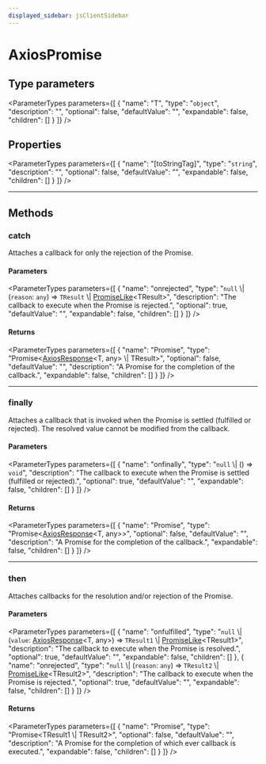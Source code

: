 ```yaml
---
displayed_sidebar: jsClientSidebar
---
```



# AxiosPromise

## Type parameters

<ParameterTypes parameters={[
  {
    "name": "T",
    "type": "`object`",
    "description": "",
    "optional": false,
    "defaultValue": "",
    "expandable": false,
    "children": []
  }
]} />

## Properties

<ParameterTypes parameters={[
  {
    "name": "[toStringTag]",
    "type": "`string`",
    "description": "",
    "optional": false,
    "defaultValue": "",
    "expandable": false,
    "children": []
  }
]} />

___

## Methods

### catch

Attaches a callback for only the rejection of the Promise.

#### Parameters

<ParameterTypes parameters={[
  {
    "name": "onrejected",
    "type": "`null` \\| (`reason`: `any`) => `TResult` \\| [PromiseLike](internal.PromiseLike.mdx)&#60;TResult&#62;",
    "description": "The callback to execute when the Promise is rejected.",
    "optional": true,
    "defaultValue": "",
    "expandable": false,
    "children": []
  }
]} />

#### Returns

<ParameterTypes parameters={[
  {
    "name": "Promise",
    "type": "Promise&#60;[AxiosResponse](internal.AxiosResponse.mdx)&#60;T, any&#62; \\| TResult&#62;",
    "optional": false,
    "defaultValue": "",
    "description": "A Promise for the completion of the callback.",
    "expandable": false,
    "children": []
  }
]} />

___

### finally

Attaches a callback that is invoked when the Promise is settled (fulfilled or rejected). The
resolved value cannot be modified from the callback.

#### Parameters

<ParameterTypes parameters={[
  {
    "name": "onfinally",
    "type": "`null` \\| () => `void`",
    "description": "The callback to execute when the Promise is settled (fulfilled or rejected).",
    "optional": true,
    "defaultValue": "",
    "expandable": false,
    "children": []
  }
]} />

#### Returns

<ParameterTypes parameters={[
  {
    "name": "Promise",
    "type": "Promise&#60;[AxiosResponse](internal.AxiosResponse.mdx)&#60;T, any&#62;&#62;",
    "optional": false,
    "defaultValue": "",
    "description": "A Promise for the completion of the callback.",
    "expandable": false,
    "children": []
  }
]} />

___

### then

Attaches callbacks for the resolution and/or rejection of the Promise.

#### Parameters

<ParameterTypes parameters={[
  {
    "name": "onfulfilled",
    "type": "`null` \\| (`value`: [AxiosResponse](internal.AxiosResponse.mdx)&#60;T, any&#62;) => `TResult1` \\| [PromiseLike](internal.PromiseLike.mdx)&#60;TResult1&#62;",
    "description": "The callback to execute when the Promise is resolved.",
    "optional": true,
    "defaultValue": "",
    "expandable": false,
    "children": []
  },
  {
    "name": "onrejected",
    "type": "`null` \\| (`reason`: `any`) => `TResult2` \\| [PromiseLike](internal.PromiseLike.mdx)&#60;TResult2&#62;",
    "description": "The callback to execute when the Promise is rejected.",
    "optional": true,
    "defaultValue": "",
    "expandable": false,
    "children": []
  }
]} />

#### Returns

<ParameterTypes parameters={[
  {
    "name": "Promise",
    "type": "Promise&#60;TResult1 \\| TResult2&#62;",
    "optional": false,
    "defaultValue": "",
    "description": "A Promise for the completion of which ever callback is executed.",
    "expandable": false,
    "children": []
  }
]} />
